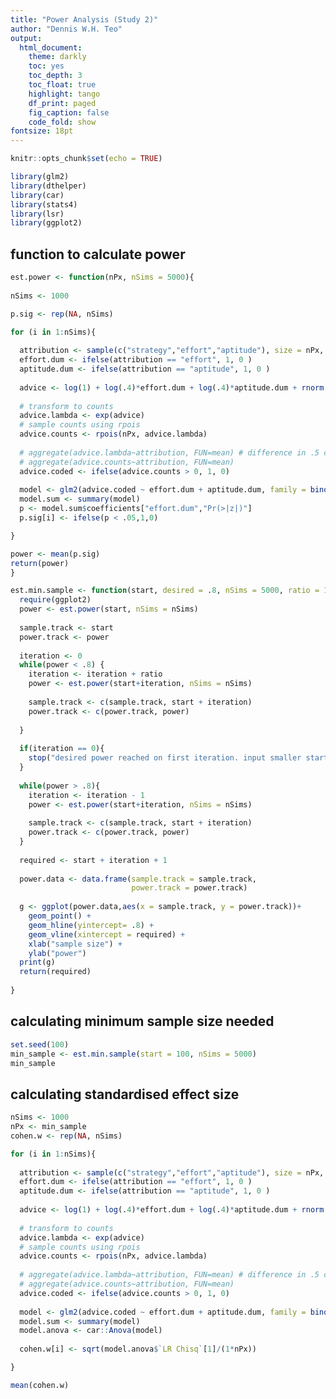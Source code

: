 ---
title: "Power Analysis (Study 2)"
author: "Dennis W.H. Teo"
output: 
  html_document:
    theme: darkly
    toc: yes
    toc_depth: 3
    toc_float: true
    highlight: tango
    df_print: paged
    fig_caption: false
    code_fold: show
fontsize: 18pt
---

```{r setup, include=FALSE}
knitr::opts_chunk$set(echo = TRUE)
```

```{r results='hide', warning=F, message=F}
library(glm2)
library(dthelper)
library(car)
library(stats4)
library(lsr)
library(ggplot2)
```

## function to calculate power

```{r}

est.power <- function(nPx, nSims = 5000){
  
nSims <- 1000

p.sig <- rep(NA, nSims)

for (i in 1:nSims){
  
  attribution <- sample(c("strategy","effort","aptitude"), size = nPx, replace = T) 
  effort.dum <- ifelse(attribution == "effort", 1, 0 )
  aptitude.dum <- ifelse(attribution == "aptitude", 1, 0 )
  
  advice <- log(1) + log(.4)*effort.dum + log(.4)*aptitude.dum + rnorm(nPx, sd = log(2))
  
  # transform to counts
  advice.lambda <- exp(advice) 
  # sample counts using rpois
  advice.counts <- rpois(nPx, advice.lambda)
  
  # aggregate(advice.lambda~attribution, FUN=mean) # difference in .5 counts when noise = 0 
  # aggregate(advice.counts~attribution, FUN=mean)
  advice.coded <- ifelse(advice.counts > 0, 1, 0)
  
  model <- glm2(advice.coded ~ effort.dum + aptitude.dum, family = binomial(link = "logit"))
  model.sum <- summary(model)
  p <- model.sum$coefficients["effort.dum","Pr(>|z|)"]
  p.sig[i] <- ifelse(p < .05,1,0)

}

power <- mean(p.sig)
return(power)
}

```


```{r}
est.min.sample <- function(start, desired = .8, nSims = 5000, ratio = 10){
  require(ggplot2)
  power <- est.power(start, nSims = nSims)
  
  sample.track <- start
  power.track <- power
    
  iteration <- 0
  while(power < .8) {
    iteration <- iteration + ratio
    power <- est.power(start+iteration, nSims = nSims)
    
    sample.track <- c(sample.track, start + iteration)
    power.track <- c(power.track, power)
    
  }
  
  if(iteration == 0){
    stop("desired power reached on first iteration. input smaller start value to compute minimum sample required")
  }
  
  while(power > .8){
    iteration <- iteration - 1
    power <- est.power(start+iteration, nSims = nSims)
    
    sample.track <- c(sample.track, start + iteration)
    power.track <- c(power.track, power)
  }
  
  required <- start + iteration + 1
  
  power.data <- data.frame(sample.track = sample.track,
                           power.track = power.track)
  
  g <- ggplot(power.data,aes(x = sample.track, y = power.track))+
    geom_point() +
    geom_hline(yintercept= .8) + 
    geom_vline(xintercept = required) +
    xlab("sample size") +
    ylab("power")
  print(g)
  return(required)
  
}
```


## calculating minimum sample size needed

```{r}
set.seed(100)
min_sample <- est.min.sample(start = 100, nSims = 5000)
min_sample
```

## calculating standardised effect size

```{r}

nSims <- 1000
nPx <- min_sample
cohen.w <- rep(NA, nSims)

for (i in 1:nSims){
  
  attribution <- sample(c("strategy","effort","aptitude"), size = nPx, replace = T) 
  effort.dum <- ifelse(attribution == "effort", 1, 0 )
  aptitude.dum <- ifelse(attribution == "aptitude", 1, 0 )
  
  advice <- log(1) + log(.4)*effort.dum + log(.4)*aptitude.dum + rnorm(nPx, sd = log(2))
  
  # transform to counts
  advice.lambda <- exp(advice) 
  # sample counts using rpois
  advice.counts <- rpois(nPx, advice.lambda)
  
  # aggregate(advice.lambda~attribution, FUN=mean) # difference in .5 counts when noise = 0 
  # aggregate(advice.counts~attribution, FUN=mean)
  advice.coded <- ifelse(advice.counts > 0, 1, 0)
  
  model <- glm2(advice.coded ~ effort.dum + aptitude.dum, family = binomial(link = "logit"))
  model.sum <- summary(model)
  model.anova <- car::Anova(model)
  
  cohen.w[i] <- sqrt(model.anova$`LR Chisq`[1]/(1*nPx))

}

mean(cohen.w)
```


